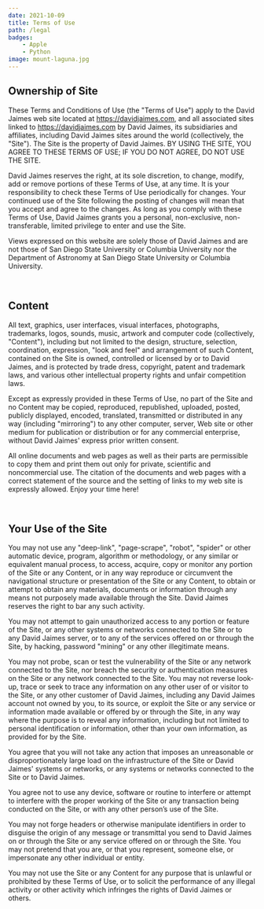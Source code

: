 ```yaml
---
date: 2021-10-09
title: Terms of Use
path: /legal
badges:
    - Apple
    - Python
image: mount-laguna.jpg
---
```


## Ownership of Site
These Terms and Conditions of Use (the "Terms of Use") apply to the David Jaimes web site located at https://davidjaimes.com, and all associated sites linked to https://davidjaimes.com by David Jaimes, its subsidiaries and affiliates, including David Jaimes sites around the world (collectively, the "Site"). The Site is the property of David Jaimes. BY USING THE SITE, YOU AGREE TO THESE TERMS OF USE; IF YOU DO NOT AGREE, DO NOT USE THE SITE.

David Jaimes reserves the right, at its sole discretion, to change, modify, add or remove portions of these Terms of Use, at any time. It is your responsibility to check these Terms of Use periodically for changes. Your continued use of the Site following the posting of changes will mean that you accept and agree to the changes. As long as you comply with these Terms of Use, David Jaimes grants you a personal, non-exclusive, non-transferable, limited privilege to enter and use the Site.

Views expressed on this website are solely those of David Jaimes and are not those of San Diego State University or Columbia University nor the Department of Astronomy at San Diego State University or Columbia University.

<br/>

## Content
All text, graphics, user interfaces, visual interfaces, photographs, trademarks, logos, sounds, music, artwork and computer code (collectively, "Content"), including but not limited to the design, structure, selection, coordination, expression, "look and feel" and arrangement of such Content, contained on the Site is owned, controlled or licensed by or to David Jaimes, and is protected by trade dress, copyright, patent and trademark laws, and various other intellectual property rights and unfair competition laws.

Except as expressly provided in these Terms of Use, no part of the Site and no Content may be copied, reproduced, republished, uploaded, posted, publicly displayed, encoded, translated, transmitted or distributed in any way (including "mirroring") to any other computer, server, Web site or other medium for publication or distribution or for any commercial enterprise, without David Jaimes' express prior written consent.

All online documents and web pages as well as their parts are permissible to copy them and print them out only for private, scientific and noncommercial use. The citation of the documents and web pages with a correct statement of the source and the setting of links to my web site is expressly allowed. Enjoy your time here!

<br/>

## Your Use of the Site
You may not use any "deep-link", "page-scrape", "robot", "spider" or other automatic device, program, algorithm or methodology, or any similar or equivalent manual process, to access, acquire, copy or monitor any portion of the Site or any Content, or in any way reproduce or circumvent the navigational structure or presentation of the Site or any Content, to obtain or attempt to obtain any materials, documents or information through any means not purposely made available through the Site. David Jaimes reserves the right to bar any such activity.

You may not attempt to gain unauthorized access to any portion or feature of the Site, or any other systems or networks connected to the Site or to any David Jaimes server, or to any of the services offered on or through the Site, by hacking, password "mining" or any other illegitimate means.

You may not probe, scan or test the vulnerability of the Site or any network connected to the Site, nor breach the security or authentication measures on the Site or any network connected to the Site. You may not reverse look-up, trace or seek to trace any information on any other user of or visitor to the Site, or any other customer of David Jaimes, including any David Jaimes account not owned by you, to its source, or exploit the Site or any service or information made available or offered by or through the Site, in any way where the purpose is to reveal any information, including but not limited to personal identification or information, other than your own information, as provided for by the Site.

You agree that you will not take any action that imposes an unreasonable or disproportionately large load on the infrastructure of the Site or David Jaimes' systems or networks, or any systems or networks connected to the Site or to David Jaimes.

You agree not to use any device, software or routine to interfere or attempt to interfere with the proper working of the Site or any transaction being conducted on the Site, or with any other person’s use of the Site.

You may not forge headers or otherwise manipulate identifiers in order to disguise the origin of any message or transmittal you send to David Jaimes on or through the Site or any service offered on or through the Site. You may not pretend that you are, or that you represent, someone else, or impersonate any other individual or entity.

You may not use the Site or any Content for any purpose that is unlawful or prohibited by these Terms of Use, or to solicit the performance of any illegal activity or other activity which infringes the rights of David Jaimes or others.
